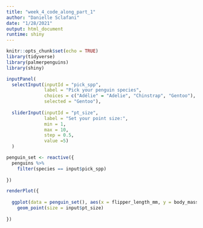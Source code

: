 ```yaml
---
title: "week_4_code_along_part_1"
author: "Danielle Sclafani"
date: "1/28/2021"
output: html_document
runtime: shiny
---
```


```r
knitr::opts_chunk$set(echo = TRUE)
library(tidyverse)
library(palmerpenguins)
library(shiny)

```

```r

inputPanel(
  selectInput(inputId = "pick_spp",
              label = "Pick your penguin species",
              choices = c("Adélie" = "Adelie", "Chinstrap", "Gentoo"),
              selected = "Gentoo"),
  
  sliderInput(inputId = "pt_size",
              label = "Set your point size:",
              min = 1,
              max = 10,
              step = 0.5,
              value =5)
  )

penguin_set <- reactive({
  penguins %>% 
    filter(species == input$pick_spp)
  
})

renderPlot({
  
  ggplot(data = penguin_set(), aes(x = flipper_length_mm, y = body_mass_g)) +
    geom_point(size = input$pt_size)
  
})

```



